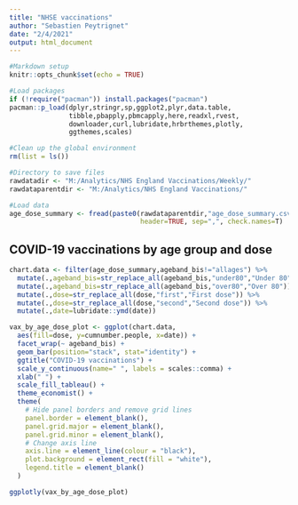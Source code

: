 ```yaml
---
title: "NHSE vaccinations"
author: "Sebastien Peytrignet"
date: "2/4/2021"
output: html_document
---
```


```r
#Markdown setup
knitr::opts_chunk$set(echo = TRUE)

#Load packages
if (!require("pacman")) install.packages("pacman")
pacman::p_load(dplyr,stringr,sp,ggplot2,plyr,data.table,
               tibble,pbapply,pbmcapply,here,readxl,rvest,
               downloader,curl,lubridate,hrbrthemes,plotly,
               ggthemes,scales)

#Clean up the global environment
rm(list = ls())

#Directory to save files
rawdatadir <- "M:/Analytics/NHS England Vaccinations/Weekly/"
rawdataparentdir <- "M:/Analytics/NHS England Vaccinations/"

#Load data
age_dose_summary <- fread(paste0(rawdataparentdir,"age_dose_summary.csv"),
                                 header=TRUE, sep=",", check.names=T)
```

## COVID-19 vaccinations by age group and dose

```r
chart.data <- filter(age_dose_summary,ageband_bis!="allages") %>%
  mutate(.,ageband_bis=str_replace_all(ageband_bis,"under80","Under 80")) %>%
  mutate(.,ageband_bis=str_replace_all(ageband_bis,"over80","Over 80")) %>%
  mutate(.,dose=str_replace_all(dose,"first","First dose")) %>%
  mutate(.,dose=str_replace_all(dose,"second","Second dose")) %>%
  mutate(.,date=lubridate::ymd(date))

vax_by_age_dose_plot <- ggplot(chart.data,
  aes(fill=dose, y=cumnumber.people, x=date)) +
  facet_wrap(~ ageband_bis) +
  geom_bar(position="stack", stat="identity") +
  ggtitle("COVID-19 vaccinations") +
  scale_y_continuous(name=" ", labels = scales::comma) +
  xlab(" ") +
  scale_fill_tableau() +
  theme_economist() +
  theme(
    # Hide panel borders and remove grid lines
    panel.border = element_blank(),
    panel.grid.major = element_blank(),
    panel.grid.minor = element_blank(),
    # Change axis line
    axis.line = element_line(colour = "black"),
    plot.background = element_rect(fill = "white"),
    legend.title = element_blank()
  )

ggplotly(vax_by_age_dose_plot)
```